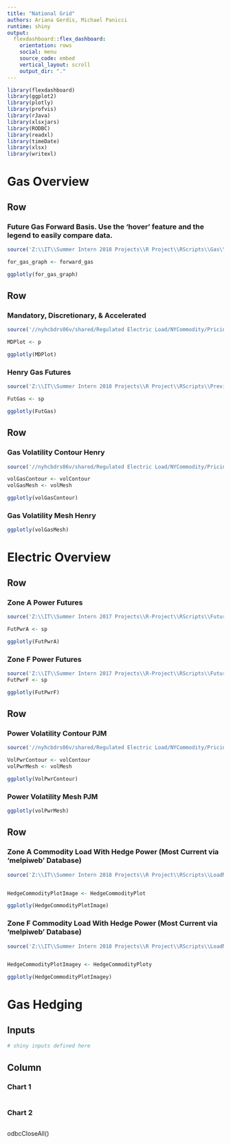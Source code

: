 ```yaml
---
title: "National Grid"
authors: Ariana Gerdis, Michael Panicci
runtime: shiny
output: 
  flexdashboard::flex_dashboard:
    orientation: rows
    social: menu
    source_code: embed
    vertical_layout: scroll
    output_dir: "."
---
```

```r
library(flexdashboard)
library(ggplot2)
library(plotly)
library(profvis)
library(rJava)
library(xlsxjars)
library(RODBC)
library(readxl)
library(timeDate)
library(xlsx)
library(writexl)
```
Gas Overview
=======================================================================

Row
-----------------------------------------------------------------------
### Future Gas Forward Basis. Use the 'hover' feature and the legend to easily compare data.
```r
source('Z:\\IT\\Summer Intern 2018 Projects\\R Project\\RScripts\\Gas\\GasForwardBasis.R', echo=TRUE)

for_gas_graph <- forward_gas

```
```r
ggplotly(for_gas_graph)
```


Row
-----------------------------------------------------------------------

### Mandatory, Discretionary, & Accelerated
```r
source('//nyhcbdrs06v/shared/Regulated Electric Load/NYCommodity/Pricing/Summer Intern 2017 Projects/R-Project/RScripts/MD.R', echo=TRUE)

MDPlot <- p
```
```r
ggplotly(MDPlot) 
```

### Henry Gas Futures
```r
source('Z:\\IT\\Summer Intern 2018 Projects\\R Project\\RScripts\\Previous Interns\\FuturesGas.R', echo=TRUE)

FutGas <- sp
```
```r
ggplotly(FutGas)
```


Row
-----------------------------------------------------------------------
### Gas Volatility Contour Henry
```r
source('//nyhcbdrs06v/shared/Regulated Electric Load/NYCommodity/Pricing/Summer Intern 2017 Projects/R-Project/RScripts/VolatilityGas.R', echo=TRUE)

volGasContour <- volContour
volGasMesh <- volMesh
```
```r
ggplotly(volGasContour)
```

### Gas Volatility Mesh Henry
```r
ggplotly(volGasMesh)
```

Electric Overview
=======================================================================

Row {.tabset .tabset-fade}
-----------------------------------------------------------------------
### Zone A Power Futures
```r
source('Z:\\IT\\Summer Intern 2017 Projects\\R-Project\\RScripts\\FuturesPwr.R', echo=TRUE)

FutPwrA <- sp
```
```r
ggplotly(FutPwrA)
```

### Zone F Power Futures 
```r
source('Z:\\IT\\Summer Intern 2017 Projects\\R-Project\\RScripts\\FuturesPwrF.R', echo=TRUE)
FutPwrF <- sp
```
```r
ggplotly(FutPwrF)
```

Row
-----------------------------------------------------------------------

### Power Volatility Contour PJM
```r
source('//nyhcbdrs06v/shared/Regulated Electric Load/NYCommodity/Pricing/Summer Intern 2017 Projects/R-Project/RScripts/VolatilityPwr.R', echo=TRUE)

VolPwrContour <- volContour
volPwrMesh <- volMesh
```
```r
ggplotly(VolPwrContour)
```

### Power Volatility Mesh PJM
```r
ggplotly(volPwrMesh)
```



Row {.tabset .tabset-fade}
-----------------------------------------------------------------------

### Zone A Commodity Load With Hedge Power (Most Current via 'melpiweb' Database)
```r
source('Z:\\IT\\Summer Intern 2018 Projects\\R Project\\RScripts\\LoadMainA.R', echo=TRUE)


HedgeCommodityPlotImage <- HedgeCommodityPlot
```
```r
ggplotly(HedgeCommodityPlotImage)
```

### Zone F Commodity Load With Hedge Power (Most Current via 'melpiweb' Database)
```r
source('Z:\\IT\\Summer Intern 2018 Projects\\R Project\\RScripts\\LoadMainF.R', echo=TRUE)


HedgeCommodityPlotImagey <- HedgeCommodityPloty
```
```r
ggplotly(HedgeCommodityPlotImagey)
```


Gas Hedging
=======================================================================

Inputs {.sidebar}
-------------------------------------

```r
# shiny inputs defined here
```
 
Column
-------------------------------------
    
### Chart 1
    
```r
```
    
### Chart 2

```r
```

odbcCloseAll()